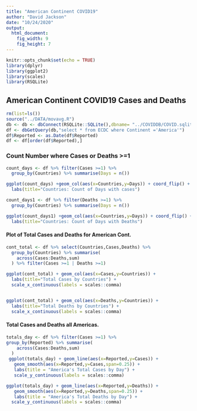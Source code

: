 ```yaml
---
title: "American Continent COVID19"
author: "David Jackson"
date: "10/24/2020"
output: 
  html_document: 
    fig_width: 9
    fig_height: 7
---
```


```r
knitr::opts_chunk$set(echo = TRUE)
library(dplyr)
library(ggplot2)
library(scales)
library(RSQLite)
```

## American Continent COVID19 Cases and Deaths

```r
rm(list=ls())
source("../DATA/movavg.R")
db <- db <- dbConnect(RSQLite::SQLite(),dbname= "../COVIDDB/COVID.sqlite3")
df <- dbGetQuery(db,"select * from ECDC where Continent ='America'")
df$Reported <- as.Date(df$Reported)
df <- df[order(df$Reported),]
```

### Count Number where Cases or Deaths >=1

```r
count_days <- df %>% filter(Cases >=1) %>%
  group_by(Countries) %>% summarise(Days = n())

ggplot(count_days) +geom_col(aes(x=Countries,y=Days)) + coord_flip() +
  labs(title="Countries: Count of Days with cases")

count_days1 <- df %>% filter(Deaths >=1) %>%
  group_by(Countries) %>% summarise(Days = n())

ggplot(count_days1) +geom_col(aes(x=Countries,y=Days)) + coord_flip() +
  labs(title="Countries: Count of Days with Deaths")

```

#### Plot of Total Cases and Deaths for American Cont.

```r
cont_total <- df %>% select(Countries,Cases,Deaths) %>%
  group_by(Countries) %>% summarise(
    across(Cases:Deaths,sum)
  ) %>% filter(Cases >=1 | Deaths >=1)

ggplot(cont_total) + geom_col(aes(x=Cases,y=Countries)) +
  labs(title="Total Cases by Countries") +
  scale_x_continuous(labels = scales::comma)


ggplot(cont_total) + geom_col(aes(x=Deaths,y=Countries)) +
  labs(title="Total Deaths by Countries") +
  scale_x_continuous(labels = scales::comma)
```

#### Total Cases and Deaths all Americas.

```r
totals_day <- df %>% filter(Cases >=1) %>%
group_by(Reported) %>% summarise(
    across(Cases:Deaths,sum)
  ) 
 ggplot(totals_day) + geom_line(aes(x=Reported,y=Cases)) +
   geom_smooth(aes(x=Reported,y=Cases,span=0.25)) +
   labs(title = "America's Total Cases by Day") +
   scale_y_continuous(labels = scales::comma)

ggplot(totals_day) + geom_line(aes(x=Reported,y=Deaths)) +
   geom_smooth(aes(x=Reported,y=Deaths,span=0.25)) +
   labs(title = "America's Total Deaths by Day") +
  scale_y_continuous(labels = scales::comma)
```
